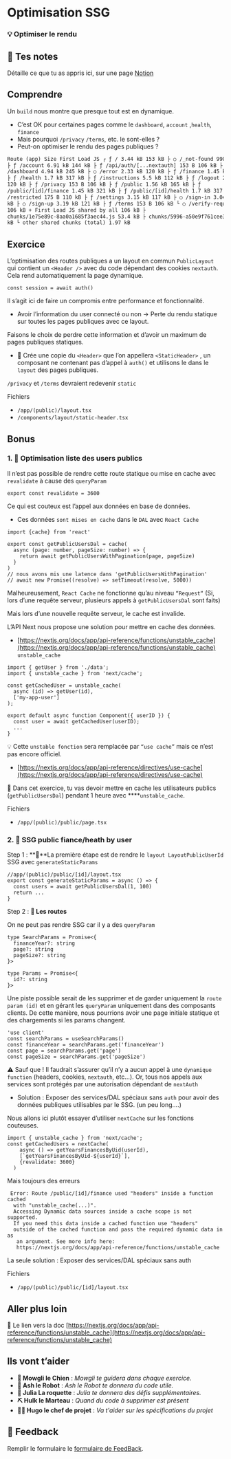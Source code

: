 # Optimisation SSG

### 💡 Optimiser le rendu

## 📝 Tes notes

Détaille ce que tu as appris ici, sur une page [Notion](https://go.mikecodeur.com/course-notes-template)

## Comprendre

Un `build` nous montre que presque tout est en dynamique.

- C’est OK pour certaines pages comme le `dashboard`, `account` ,`health`, `finance`
- Mais pourquoi `/privacy` `/terms`, etc. le sont-elles ?
- Peut-on optimiser le rendu des pages publiques ?

```html
Route (app) Size First Load JS ┌ ƒ / 3.44 kB 153 kB ├ ○ /_not-found 990 B 107 kB
├ ƒ /account 6.91 kB 144 kB ├ ƒ /api/auth/[...nextauth] 153 B 106 kB ├ ƒ
/dashboard 4.94 kB 245 kB ├ ○ /error 2.33 kB 120 kB ├ ƒ /finance 1.45 kB 321 kB
├ ƒ /health 1.7 kB 317 kB ├ ƒ /instructions 5.5 kB 112 kB ├ ƒ /logout 2.07 kB
120 kB ├ ƒ /privacy 153 B 106 kB ├ ƒ /public 1.56 kB 165 kB ├ ƒ
/public/[id]/finance 1.45 kB 321 kB ├ ƒ /public/[id]/health 1.7 kB 317 kB ├ ƒ
/restricted 175 B 110 kB ├ ƒ /settings 3.15 kB 117 kB ├ ○ /sign-in 3.04 kB 120
kB ├ ○ /sign-up 3.19 kB 121 kB ├ ƒ /terms 153 B 106 kB └ ○ /verify-request 153 B
106 kB + First Load JS shared by all 106 kB ├
chunks/1e75e89c-8aa0a1685f3aec44.js 53.4 kB ├ chunks/5996-a50e9f761cee33ed.js 51
kB └ other shared chunks (total) 1.97 kB
```

## Exercice

L’optimisation des routes publiques a un layout en commun `PublicLayout` qui contient un `<Header />` avec du code dépendant des cookies `nextauth`. Cela rend automatiquement la page dynamique.

```tsx
const session = await auth()
```

Il s’agit ici de faire un compromis entre performance et fonctionnalité.

- Avoir l’information du user connecté ou non → Perte du rendu statique sur toutes les pages publiques avec ce layout.

Faisons le choix de perdre cette information et d’avoir un maximum de pages publiques statiques.

- **🐶** Crée une copie du `<Header>` que l’on appellera `<StaticHeader>` , un composant ne contenant pas d’appel à `auth()` et utilisons le dans le `layout` des pages publiques.

`/privacy` et `/terms` devraient redevenir `static`

Fichiers

- `/app/(public)/layout.tsx`
- `/components/layout/static-header.tsx`

## Bonus

### 1. 🚀 Optimisation liste des users publics

Il n’est pas possible de rendre cette route statique ou mise en cache avec `revalidate` à cause des `queryParam`

```tsx
export const revalidate = 3600
```

Ce qui est couteux est l’appel aux données en base de données.

- Ces données `sont mises en cache` dans le `DAL` avec `React Cache`

```tsx
import {cache} from 'react'

export const getPublicUsersDal = cache(
  async (page: number, pageSize: number) => {
    return await getPublicUsersWithPagination(page, pageSize)
  }
)
// nous avons mis une latence dans 'getPublicUsersWithPagination'
// await new Promise((resolve) => setTimeout(resolve, 5000))
```

Malheureusement, `React Cache` ne fonctionne qu’au niveau `“Request“` (Si, lors d’une requête serveur, plusieurs appels à `getPublicUsersDal` sont faits)

Mais lors d’une nouvelle requête serveur, le cache est invalide.

L’API Next nous propose une solution pour mettre en cache des données.

- [https://nextjs.org/docs/app/api-reference/functions/unstable_cache](https://nextjs.org/docs/app/api-reference/functions/unstable_cache) `unstable_cache`

```tsx
import { getUser } from './data';
import { unstable_cache } from 'next/cache';

const getCachedUser = unstable_cache(
  async (id) => getUser(id),
  ['my-app-user']
);

export default async function Component({ userID }) {
  const user = await getCachedUser(userID);
  ...
}
```

💡 Cette `unstable fonction` sera remplacée par `“use cache”` mais ce n’est pas encore officiel.

- [https://nextjs.org/docs/app/api-reference/directives/use-cache](https://nextjs.org/docs/app/api-reference/directives/use-cache)

**🐶** Dans cet exercice, tu vas devoir mettre en cache les utilisateurs publics (`getPublicUsersDal`) pendant 1 heure avec \*\*\*\*`unstable_cache`.

Fichiers

- `/app/(public)/public/page.tsx`

### 2. 🚀 SSG public fiance/heath by user

Step 1 : **🐶**La première étape est de rendre le `layout LayoutPublicUserId` SSG avec `generateStaticParams`

```tsx
//app/(public)/public/[id]/layout.tsx
export const generateStaticParams = async () => {
  const users = await getPublicUsersDal(1, 100)
  return ...
}
```

Step 2 : **🐶 Les routes**

On ne peut pas rendre SSG car il y a des `queryParam`

```tsx
type SearchParams = Promise<{
  financeYear?: string
  page?: string
  pageSize?: string
}>

type Params = Promise<{
  id?: string
}>
```

Une piste possible serait de les supprimer et de garder uniquement la `route param (id)` et en gérant les `queryParam` uniquement dans des composants clients. De cette manière, nous pourrions avoir une page initiale statique et des chargements si les params changent.

```tsx
'use client'
const searchParams = useSearchParams()
const financeYear = searchParams.get('financeYear')
const page = searchParams.get('page')
const pageSize = searchParams.get('pageSize')
```

⚠️ Sauf que ! Il faudrait s’assurer qu’il n’y a aucun appel à une `dynamique function` (headers, cookies, `nextauth`, etc…). Or, tous nos appels aux services sont protégés par une autorisation dépendant de `nextAuth`

- Solution : Exposer des services/DAL spéciaux sans `auth` pour avoir des données publiques utilisables par le SSG. (un peu long….)

Nous allons ici plutôt essayer d’utiliser `nextCache` sur les fonctions couteuses.

```tsx
import { unstable_cache } from 'next/cache';
const getCachedUsers = nextCache(
    async () => getYearsFinancesByUid(userId),
    [`getYearsFinancesByUid-${userId}`],
    {revalidate: 3600}
  )
```

Mais toujours des erreurs

```tsx
 Error: Route /public/[id]/finance used "headers" inside a function cached
  with "unstable_cache(...)".
  Accessing Dynamic data sources inside a cache scope is not supported.
  If you need this data inside a cached function use "headers"
  outside of the cached function and pass the required dynamic data in as
   an argument. See more info here:
   https://nextjs.org/docs/app/api-reference/functions/unstable_cache
```

La seule solution : Exposer des services/DAL spéciaux sans auth

Fichiers

- `/app/(public)/public/[id]/layout.tsx`

## Aller plus loin

📑 Le lien vers la doc [https://nextjs.org/docs/app/api-reference/functions/unstable_cache](https://nextjs.org/docs/app/api-reference/functions/unstable_cache)

## Ils vont t’aider

- **🐶 Mowgli le Chien** : _Mowgli te guidera dans chaque exercice._
- **🤖 Ash le Robot** : _Ash le Robot te donnera du code utile._
- **🚀 Julia La roquette** : _Julia te donnera des défis supplémentaires._
- **⛏️ Hulk le Marteau** : _Quand du code à supprimer est présent_
- **👨‍✈️ Hugo le chef de projet** : _Va t'aider sur les spécifications du projet_

## 🐜 Feedback

Remplir le formulaire le [formulaire de FeedBack](https://go.mikecodeur.com/cours-next-avis?entry.1912869708=Next%20Mastery&entry.1430994900=9.SAAS%20Entrepreneur&entry.533578441=16%20optimisation%20ssg).
